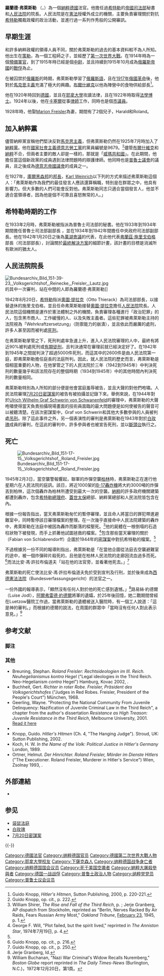{{Infobox person
|honorific-prefix   = 
|common_name        =羅蘭德·弗萊斯勒
|native_name        = Roland Freisler
|honorific-suffix   = 
|image              = Bundesarchiv Bild 183-J03238, Roland Freisler.jpg
|alt                = 
|caption            = 
|office             = [[人民法院_(德國)|人民法院]]院長
|term_start         = 1942年8月20日
|term_end           = 1945年2月3日
|nominator          = [[阿道夫·希特勒|阿道夫·希特勒]]
|appointer          = [[阿道夫·希特勒|阿道夫·希特勒]]
|predecessor        = [[奧圖·提拉克|奧圖·提拉克]]（Otto Thierack）
|successor          = [[哈利·海夫納|哈利·海夫納]]（Harry Haffner）
|birth_date         = {{Birth date|1893|10|30|df=y}}
|birth_place        = [[File:Flag_of_the_German_Empire.svg|20px]][[德意志帝國|德國]][[普魯士王國|普魯士]][[漢諾瓦省|漢諾瓦省]][[策勒|策勒]]
|death_date         = {{Death date and age|1945|2|3|1893|10|30|df=y}}
|death_place        = [[File:Flag_of_German_Reich_(1935–1945).svg|20px]][[納粹德國|德國]][[柏林|柏林]]{{tsl|de|Waldfriedhof Dahlem|}}
|restingplace       = 
|restingplacecoordinates = 
|nationality        = [[納粹德國|德國]]
|party              = [[納粹黨|納粹黨]]
|otherparty         = ''Völkisch-Sozialer Block''
|spouse             = Marion Freisler (née Russegger)
|children           = 2
|residence          = 
|alma_mater         = [[耶拿大學|耶拿大學]]
|occupation         = 
*帝國國會議員
*帝國司法部秘書
*人民法院院長
|profession         = 律師
|signature          = 
|signature_alt      = 
<!--Military service-->
|nickname           = 
|allegiance         = {{flag|German Empire}}
|branch             = [[德意志帝國陸軍|德國陸軍]]
|serviceyears       = 1914-1915
|rank               = 
|unit               = 
|commands           = 
|battles            = [[第一次世界大戰|第一次世界大戰]]
|awards             = [[鐵十字勳章|一級鐵十字勳章]]
}}

'''羅蘭德·弗萊斯勒''' （{{lang-de|'''Roland Freisler'''}}，{{bd|1893年|10月30日|1945年|2月3日|catIDX = Freisler, Roland}}）為一個[[納粹德國|納粹德國]]法官。他擔任過[[希特勒|希特勒]]的[[德國聯邦司法部|帝國司法部]]秘書和[[人民法院_(德國)|人民法院]]的院長。人民法院是在[[憲法|憲法]]授權外成立的機關，主要負責審理關於對抗[[希特勒|希特勒]]獨裁政權的政治活動，並進行過一系列作秀般的公開審訊。

== 早期生涯 ==
和許多納粹政權的領導人員不同，關於弗萊斯勒的過去的基本資料較不為人所知。他出生在[[策勒_(德国)|策勒]]，為一個工程師之子，並經歷了[[第一次世界大戰|第一次世界大戰]]。在1914年時為一個[[預備軍官|預備軍官]]，到了1915年時已經是個[[中尉|中尉]]，並且持續到1915年10月成為[[俄羅斯帝國|俄羅斯帝國]]的[[戰俘|戰俘]]為止。

在被囚禁於[[俄羅斯|俄羅斯]]的時期，弗萊斯勒學習了[[俄羅斯語|俄羅斯語]]，且在[[1917年俄國革命|1917年俄國革命]]後，他對於[[馬克思主義|馬克思主義]]充滿了極大的興趣。[[布爾什維克|布爾什維克]]以他為陣營中的食物供給部長<ref>Guido Knopp, ''Hitler's Hitmen'', Sutton Publishing, 2000, p. 220-221.</ref>。

他在1920年時回到[[德國|德國]]，並且在[[耶拿大學|耶拿大學]]攻讀法律，且在1922年時取得[[法學博士|法學博士]]。1924年以後，他在[[卡塞爾|卡塞爾]]從事[[律師|律師]]工作，同時也是個[[市議員|市議員]]。

1928年時，他娶[[Marion_Freisler|Marion Freisler]]為妻，期間有了2個兒子，Harald和Roland。

== 加入納粹黨 ==
儘管納粹黨宣稱他們堅決反對[[馬克思主義|馬克思主義]]，但弗萊斯勒仍然在1925年7月時加入了[[納粹黨|納粹黨]]。他在[[國家社會主義德意志勞工黨|國家社會主義德意志勞工黨]]的黨員編號是9679。<ref>Guido Knopp, op. cit., p. 222.</ref>儘管[[布爾什維克|布爾什維克]]和[[納粹|納粹]]不合，但兩者主要的敵人卻是一樣的，那就是「[[威瑪共和國|威瑪共和國]]」。在此期間，他擔任當這個新政黨的成員遇到法律問題時的辯護律師。他同時也是[[普魯士議會|普魯士議會]]的議員，且之後成為[[德意志帝國議會|德意志帝國議會]]的成員之一。 

在1927年，[[庫爾黑森邦|庫爾黑森邦]]的[[邦長|邦長]]，[[Karl_Weinrich|Karl Weinrich]]以下列的方式來描述弗萊斯勒這個人：「弗萊斯勒作為我們的最佳發言人應該還算稱職，特別是在群眾之中，他具有影響力。但大多數的人們可能會反對他。弗萊斯勒同志只適合當個發言人，他並不適合當領導者，因為他是個不可靠且喜怒無常的人。」

== 希特勒時期的工作 ==
在1933年2月時，弗萊斯勒被指派為普魯士司法部的秘書。他在1933年到1934年期間擔任普魯士司法部副部長
，並在1934年到1942年間擔任中央政府司法部副部長。他在1942年1月20日之後為[[萬湖會議|萬湖會議]]的代表，在此他代表[[弗蘭茲·施里戈伯格|弗蘭茲·施里戈伯格]]部長（司法部部長），討論關於[[猶太人問題最終解決方案|最終解決方案]]的細節計畫，該計畫的目標是消滅所有歐洲的猶太人。

== 人民法院院長 ==
[[File:Bundesarchiv_Bild_151-39-23,_Volksgerichtshof,_Reinecke,_Freisler,_Lautz.jpg|thumb]]的其中一次審判，站在中間的人即為羅蘭德·弗萊斯勒]]

1942年8月20日，[[希特勒|希特勒]]指派[[奧圖·提拉克|奧圖·提拉克]]（Otto Thierack）為司法部部長，以接替退休的施里戈伯格，並且任命弗萊斯勒接替[[奧圖·提拉克|奧圖·提拉克]]擔任[[人民法院_(德國)|人民法院]]院長。人民法院這個機關是運作於憲法體制之外的機關，負責審理各種進行「政治犯罪」的人，包含黑市商人、工作緩慢的人、以及失敗主義者。這些犯罪被弗萊斯勒主持的法院視為「Wehrkraftzersetzung」（防禦能力的崩潰），並且依此而嚴厲的處刑，許多人甚至因而被判處[[死刑|死刑]]。

在弗萊斯勒掌管之下，死刑判處率急速上升，進入人民法院審理的人中，最終有將近90%被判處死刑或[[有期徒刑|有期徒刑]]，且判決通常在審理前就已經決定好了。在1942年到1945年之間就判決了超過5000件死刑，而這其中的2600件是由人民法院第一庭，即弗萊斯勒擔任庭長的法庭所判。因此，就人民法院的歷史而言，弗萊斯勒是個相當重要的人物，在他掌管之下的人民法院於三年（1942到1945年）中判決死刑的數量幾乎和該法院存在的整個時期（1934到1945年）中的其他時間內判決死刑的數量相同。

弗萊斯勒特別為人所知的部分便是他會當庭羞辱被告，並且大聲的對他們咆嘯。人民法院審理[[7月20日密謀案|7月20日密謀案]]的被告有被拍攝並記錄下來。舉例來說，在1944年對於[[Ulrich_Wilhelm_Graf_Schwerin_von_Schwanenfeld|Ulrich Wilhelm Graf Schwerin von Schwanenfeld]]的審理中，弗萊斯勒的大聲咆嘯使得當天負責拍攝現場畫面的技術員面臨的最大問題便是如何使被告的聲音可以被聽清楚。在該次密謀案中，Graf von Schwerin和其他大多數參與的人員被判處[[吊刑|吊刑]]。除了這此事件之外，另一個表演性的審判是弗萊斯勒在1943年對於[[白玫瑰|白玫瑰]]成員的審判，在這此的審判中，許多參與者也被宣告死刑，並以[[斷頭台|斷頭台]]執行之。

== 死亡 ==
[[File:Bundesarchiv_Bild_151-17-15,_Volksgerichtshof,_Roland_Freisler.jpg|thumb]]

1945年2月3日，當空襲警報響起，聯軍的炸彈空襲[[柏林|柏林]]時，弗萊斯勒正在進行他星期六在人民法院的庭訊。該日，將近1000架的[[B-17轟炸機|B-17轟炸機]]將大約3000噸的炸彈丟到柏林，這次個轟炸為柏林所遭受到最大一次的空襲。[[納粹|納粹]]的許多政府機關建築都遭到轟炸，包含[[希特勒總理府|希特勒總理府]]、[[蓋世太保|蓋世太保]]總部、納粹黨總部和人民法院皆包含在內。

根據一份報告指出，當天弗萊斯勒匆忙的暫停審理，並且命人將當日的罪犯帶進避難室中，同時暫停該日審理檔案的整理。在一次幾乎直接命中人民法院建築的轟炸中，弗萊斯勒在法庭中被因為轟炸而斷落的樑壓死。<ref>William Shirer, ''The Rise and Fall of the Third Reich'', p. ; Jerje Granberg, AP dispatch from Stockholm, reprinted as "Berlin, Nerves Racked By Air Raids, Fears Russian Army Most," ''Oakland Tribune'', [[February_23|February 23]], 1945, p. 1.</ref>他的屍體在一根倒塌的石造柱狀物下被發現，而手上抓著他試圖拯救的檔案。<ref name = Will>George F. Will, "Plot failed, but the spirit lived," reprinted in ''The Anniston Star'', 1974年7月19日, p. 4.</ref>包含那些當天審理的關於{{link-en|法比安·馮·許拉布倫道夫|Fabian von Schlabrendorff}}（Fabian von Schlabrendorff）企圖於1944年的[[7月20日密謀案|密謀案]]中對抗希特勒的檔案。<ref name = Will />

不過根據另一份不同的報導則指出，弗萊斯勒是「在當他企圖從法庭去空襲避難室的途中，被一個炸彈碎片殺死的，且他是在柏林人民法院的走廊因流血過多而死。<ref>Guido Knopp, op. cit., p. 216.</ref>而法比安·馮·許拉布倫道夫「站在他的法官旁，並看著他死去。」<ref>Guido Knopp, op. cit., p. 250.</ref>

弗萊斯勒的死亡使法比安·馮·許拉布倫道夫免於受到宣判及行刑，並於後來成為[[德國聯邦憲法法院|西德憲法法院]]（Bundesverfassungsgericht）的法官之一。

一份外國的報導表示，「顯然沒有任何人對於他的死亡感到遺憾。」<ref>Jerje Granberg, Id.</ref>路易絲·約德爾（Luise Jodl），[[阿爾弗雷德·約德爾|阿爾弗雷德·約德爾]]將軍的遺孀，於25年後回憶，她二戰期間曾經在Luetzow醫院工作過，當弗萊斯勒的遺體被送入醫院時，有一個工人說道：「這是神的審判。」而根據約德爾的說法，在周圍的群眾中「當時沒有任何人對此表示意見。」<ref>William Buchanan, "Nazi War Criminal's Widow Recalls Nuremberg," ''Boston Globe'' report reprinted in ''The Daily Times-News'' (Burlington, N.C.)，1972年12月20日，第1頁。</ref>

==参考文献==
===脚注===
{{Reflist}}

===其他===
*Breuning, Stephan. ''Roland Freisler: Rechtsideologien im III. Reich. Neuhegelianismus kontra Hegel'' ("Legal ideologies in the Third Reich. Neo-Hegelianism ''contra'' Hegel") Hamburg, Kovac 2002, {{ISBN|3-8300-0667-5}}.
*Buchheit, Gert. ''Richter in roter Robe. Freisler, Präsident des Volksgerichtshofes'' ("Judges in Red Robes. Freisler, President of the People's Court") München, 1968.
*Geerling, Wayne. "Protecting the National Community From Juvenile Delinquency: Nazification of Juvenile Criminal Law in the Third Reich", a chapter from the author's dissertation ''Resistance as High Treason: Juvenile Resistance in the Third Reich'', Melbourne University, 2001. [ftp://ftp.uic.edu/pub/library/scua/ERAS/2001.02.02.ERAS.pdf Read it here]{{dead link|date=April 2018 |bot=InternetArchiveBot |fix-attempted=yes }}
*{{cite book |last= Klee |first= Ernst |title= Das Personenlexikon zum Dritten Reich. Wer war was vor und nach 1945 |publisher= Fischer-Taschenbuch-Verlag |location= Frankfurt-am-Main |year= 2007 |isbn= 978-3-596-16048-8}}
*Knopp, Guido. ''Hitler's Hitmen'' (Ch. 4, "The Hanging Judge"). Stroud, UK: Sutton Publishing, 2002.
*Koch, H. W. ''In the Name of the Volk: Political Justice in Hitler's Germany'' London, 1989.
*Ortner, Helmut. ''Der Hinrichter. Roland Freisler, Mörder im Dienste Hitlers'' ("The Executioner. Roland Freisler, Murderer in Hitler's Service") Wien, Zsolnay 1993, {{ISBN|3-552-04504-X}}.

==外部連結==
*{{cite news
|author=
|title=Death of a Nazi Judge
|date=1994-12-17
|work=[[New_York_Times|New York Times]]
|url=http://query.nytimes.com/gst/fullpage.html?res=9F01E6DE1238F934A25751C1A962958260
|accessdate=2008-08-10
|archive-date=2007-11-09
|archive-url=https://web.archive.org/web/20071109110641/http://query.nytimes.com/gst/fullpage.html?res=9F01E6DE1238F934A25751C1A962958260
|dead-url=no
}}

==参见==
*[[袋鼠法庭|袋鼠法庭]]
*[[白玫瑰|白玫瑰]]
*[[7月20日密謀案|7月20日密謀案]]

{{-}}
{{start box}}
{{s-legal}}
{{succession box | before=[[奧圖·提拉克|奧圖·提拉克]]| title=[[人民法院_(德國)|人民法院]]院長| years=1942年8月20日 – 1945年2月3日| after=[[哈利·海夫納|哈利·海夫納]]}}
{{end box}}

{{Authority control}}
{{DEFAULTSORT:Freisler, Roland}}
[[Category:德國法官|Category:德國法官]]
[[Category:纳粹德国官员|Category:纳粹德国官员]]
[[Category:德國第二次世界大戰人物|Category:德國第二次世界大戰人物]]
[[Category:耶拿大學校友|Category:耶拿大學校友]]
[[Category:下薩克森人|Category:下薩克森人]]
[[Category:纳粹德国战争身亡者|Category:纳粹德国战争身亡者]]
[[Category:纳粹德国国会议员|Category:纳粹德国国会议员]]
[[Category:死于美国空袭者|Category:死于美国空袭者]]
[[Category:納粹大屠殺參與者|Category:納粹大屠殺參與者]]
[[Category:德国一战战俘|Category:德国一战战俘]]
[[Category:普鲁士政治人物|Category:普鲁士政治人物]]
[[Category:纳粹党党员|Category:纳粹党党员]]
[[Category:普鲁士议会议员|Category:普鲁士议会议员]]